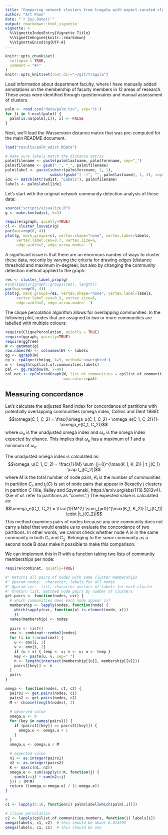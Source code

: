 ```yaml
---
title: "Comparing network clusters from tragula with expert-curated clusters"
author: "Art Poon"
date: "`r Sys.Date()`"
output: rmarkdown::html_vignette
vignette: >
  %\VignetteIndexEntry{Vignette Title}
  %\VignetteEngine{knitr::rmarkdown}
  %\VignetteEncoding{UTF-8}
---
```


```r
knitr::opts_chunk$set(
  collapse = TRUE,
  comment = "#>"
)
knitr::opts_knit$set(root.dir="~/git/tragula")
```

Load information about department faculty, where I have manually added annotations on the membership of faculty members in 12 areas of research.  These areas were identified through questionnaires and manual assessment of clusters.
```r
palm <- read.csv("data/palm.tsv", sep='\t')
for (i in 5:ncol(palm)) {
  palm[is.na(palm[,i]), i] <- FALSE
}
```

Next, we'll load the Wasserstein distance matrix that was pre-computed for the main README document.
```r
load("results/palm_wdist.RData")

# make sure labels match the distance matrix
palm$filename <- paste(palm$lastname, palm$forename, sep="_")
palm$filename <- gsub(" ", "_", palm$filename)
palm$label <- paste(substr(palm$forename, 1, 1), 
                    substr(gsub("[ -]", "", palm$lastname), 1, 4), sep="")
idx <- match(attr(wdist, "Labels"), palm$filename)
labels <- palm$label[idx]
```

Let's start with the original network community detection analysis of these data:
```r
source("scripts/visualize.R")
g <- make.knn(wdist, k=3)

require(igraph, quietly=TRUE)
cl <- cluster_louvain(g)
par(mar=rep(0, 4))
plot(g, mark.groups=cl, vertex.shape="none", vertex.label=labels, 
     vertex.label.cex=0.7, vertex.size=6, 
     edge.width=2, edge.arrow.mode='-')
```

A significant issue is that there are an enormous number of ways to cluster these data, not only by varying the criteria for drawing edges (distance threshold and maximum in-degree), but also by changing the community detection method applied to the graph:
```r
res <- cluster_label_prop(g)
#sum(sapply(igraph::groups(res), length))
par(mar=rep(0, 4))
plot(g, mark.groups=res, vertex.shape="none", vertex.label=labels,
     vertex.label.cex=0.9, vertex.size=6,
     edge.width=2, edge.arrow.mode='-')
```

The clique percolation algorithm allows for overlapping communities.
In the following plot, nodes that are assigned to two or more communities are labelled with multiple colours:
```r
require(CliquePercolation, quietly = TRUE)
require(qgraph, quietly=TRUE)
require(ggfree)
W <- getWmat(g)
row.names(W) <- colnames(W) <- labels
qg <- qgraph(W)
cp <- cpAlgorithm(qg, k=3, method='unweighted')
m <- length(cp$list.of.communities.labels)
pal <- gg.rainbow(m, l=80)
col.net <- cpColoredGraph(W, list.of.communities = cp$list.of.communities.labels, 
                          own.colors=pal)
```


## Measuring concordance
Let's calculate the adjusted Rand index for concordance of partitions with potentially overlapping communities (omega index, Collins and Dent 1988):
$$\omega(C_1, C_2) = \frac{\omega_u(C_1, C_2) - \omega_e(C_1, C_2)}{1-\omega_e(C_1, C_2)}$$
where $\omega_u$ is the unadjusted omega index and $\omega_e$ is the omega index expected by chance.
This implies that $\omega_u$ has a maximum of $1$ and a minimum of $\omega_e$.

The unadjusted omega index is calculated as:
$$\omega_u(C_1, C_2) = \frac{1}{M} \sum_{j=0}^{\max(K_1, K_2)} | t_j(C_1) \cap t_j(C_2)|$$
where $M$ is the total number of node pairs, $K_i$ is the number of communities in partition $C_i$, and $t_j(C)$ is set of node pairs that appear in 8exactly $j$ clusters in partition $C$ (Xie, Kelley and Szymanski, https://arxiv.org/abs/1110.5813v4).
(Xie *et al.* refer to partitions as "covers".)
The expected value is calculated as:
$$\omega_e(C_1, C_2) = \frac{1}{M^2} \sum_{j=0}^{\max(K_1, K_2)} |t_j(C_1)| \cdot |t_j(C_2)|$$
This method examines pairs of nodes because any one community does not carry a label that would enable us to evaluate the concordance of two partitions.
In other words, we cannot check whether node A is in the same community in both $C_1$ and $C_2$.
Belonging to the *same* community as a second node B *does* make it possible to make this comparison.

We can implement this in R with a function taking two lists of community memberships per node:
```r
require(combinat, quietly=TRUE)

#' Returns all pairs of nodes with same cluster memberships
#' @param nodes:  character, labels for all nodes
#' @param cvr:  list, character vectors of labels for each cluster
#' @return list, matched node pairs by number of clusters
get.pairs <- function(nodes, cvr) {
  # which communities does each node appear in?
  membership <- lapply(nodes, function(node) {
    which(sapply(cvr, function(x) is.element(node, x)))
    })
  names(membership) <- nodes
  
  pairs <- list()
  cmx <- combinat::combn2(nodes)
  for (i in 1:nrow(cmx)) {
    u <- cmx[i, 1]
    v <- cmx[i, 2]
    if (u > v) { temp <- v; v <- u; u <- temp }
    key <- paste(u, v, sep=" ")
    n <- length(intersect(membership[[u]], membership[[v]]))
    pairs[[key]] <- n
  }
  pairs
}

omega <- function(nodes, c1, c2) {
  pairs1 <- get.pairs(nodes, c1)
  pairs2 <- get.pairs(nodes, c2)
  M <- choose(length(nodes), 2)
  
  # observed value
  omega.u <- 0
  for (key in names(pairs1)) {
    if (pairs1[[key]] == pairs2[[key]]) {
      omega.u <- omega.u + 1
    }
  }
  omega.u <- omega.u / M
  
  # expected value
  n1 <- as.integer(pairs1)
  n2 <- as.integer(pairs2)
  K <- max(c(n1, n2))
  omega.e <- sum(sapply(0:K, function(j) {
    sum(n1==j) * sum(n2==j)
  })) / (M*M)
  return ((omega.u-omega.e) / (1-omega.e))
}
```



```r
# 
c1 <- lapply(5:16, function(i) palm$label[which(palm[,i])])

# clique percolation
c2 <- lapply(cp$list.of.communities.numbers, function(i) labels[i])
omega(labels, c1, c2)  # this should be about 0.013295
omega(labels, c1, c1)  # this should be one
```




